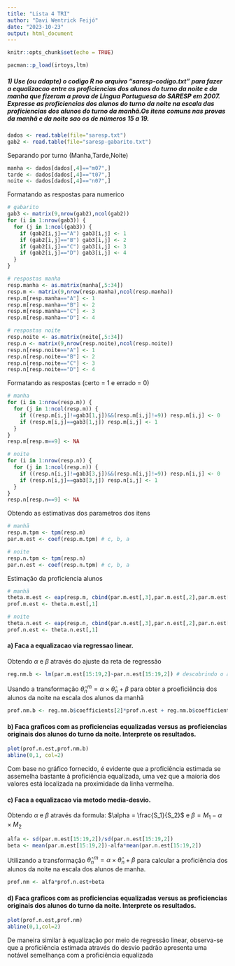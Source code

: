 ```yaml
---
title: "Lista 4 TRI"
author: "Davi Wentrick Feijó"
date: "2023-10-23"
output: html_document
---
```


```r
knitr::opts_chunk$set(echo = TRUE)

pacman::p_load(irtoys,ltm)
```

##### 1) Use (ou adapte) o codigo R no arquivo "saresp-codigo.txt" para fazer a equalizacao entre as proficiencias dos alunos do turno da noite e da manha que fizeram a prova de Lingua Portuguesa do SARESP em 2007. Expresse as proficiencias dos alunos do turno da noite na escala das proficiencias dos alunos do turno da manhã.Os itens comuns nas provas da manhã e da noite sao os de números 15 a 19.

```r
dados <- read.table(file="saresp.txt")
gab2 <- read.table(file="saresp-gabarito.txt")
```

Separando por turno (Manha,Tarde,Noite)

```r
manha <- dados[dados[,4]=="m07",]
tarde <- dados[dados[,4]=="t07",]
noite <- dados[dados[,4]=="n07",]
```

Formatando as respostas para numerico

```r
# gabarito
gab3 <- matrix(9,nrow(gab2),ncol(gab2))
for (i in 1:nrow(gab3)) {
  for (j in 1:ncol(gab3)) {
    if (gab2[i,j]=="A") gab3[i,j] <- 1
    if (gab2[i,j]=="B") gab3[i,j] <- 2
    if (gab2[i,j]=="C") gab3[i,j] <- 3
    if (gab2[i,j]=="D") gab3[i,j] <- 4
  }
}

# respostas manha
resp.manha <- as.matrix(manha[,5:34])
resp.m <- matrix(9,nrow(resp.manha),ncol(resp.manha))
resp.m[resp.manha=="A"] <- 1
resp.m[resp.manha=="B"] <- 2
resp.m[resp.manha=="C"] <- 3
resp.m[resp.manha=="D"] <- 4

# respostas noite
resp.noite <- as.matrix(noite[,5:34])
resp.n <- matrix(9,nrow(resp.noite),ncol(resp.noite))
resp.n[resp.noite=="A"] <- 1
resp.n[resp.noite=="B"] <- 2
resp.n[resp.noite=="C"] <- 3
resp.n[resp.noite=="D"] <- 4
```

Formatando as respostas (certo = 1 e errado = 0)

```r
# manha
for (i in 1:nrow(resp.m)) {
  for (j in 1:ncol(resp.m)) {
    if ((resp.m[i,j]!=gab3[1,j])&&(resp.m[i,j]!=9)) resp.m[i,j] <- 0 
    if (resp.m[i,j]==gab3[1,j]) resp.m[i,j] <- 1 
  }
}
resp.m[resp.m==9] <- NA

# noite
for (i in 1:nrow(resp.n)) {
  for (j in 1:ncol(resp.n)) {
    if ((resp.n[i,j]!=gab3[3,j])&&(resp.n[i,j]!=9)) resp.n[i,j] <- 0 
    if (resp.n[i,j]==gab3[3,j]) resp.n[i,j] <- 1 
  }
}
resp.n[resp.n==9] <- NA
```

Obtendo as estimativas dos parametros dos itens

```r
# manhã
resp.m.tpm <- tpm(resp.m)
par.m.est <- coef(resp.m.tpm) # c, b, a

# noite
resp.n.tpm <- tpm(resp.n)
par.n.est <- coef(resp.n.tpm) # c, b, a
```

Estimação da proficiencia alunos

```r
# manhã
theta.m.est <- eap(resp.m, cbind(par.m.est[,3],par.m.est[,2],par.m.est[,1]), qu=normal.qu())
prof.m.est <- theta.m.est[,1]

# noite
theta.n.est <- eap(resp.n, cbind(par.n.est[,3],par.n.est[,2],par.n.est[,1]), qu=normal.qu())
prof.n.est <- theta.n.est[,1]
```

#### a) Faca a equalizacao via regressao linear.

Obtendo $\alpha$ e $\beta$ através do ajuste da reta de regressão

```r
reg.nm.b <- lm(par.m.est[15:19,2]~par.n.est[15:19,2]) # descobrindo o alpha e o beta
```

Usando a transformação $\hat\theta^m_n=\alpha \times \hat\theta_n + \beta$ para obter a proeficiência dos alunos da noite na escala dos alunos da manhã

```r
prof.nm.b <- reg.nm.b$coefficients[2]*prof.n.est + reg.nm.b$coefficients[1]
```

#### b) Faca graficos com as proficiencias equalizadas versus as proficiencias originais dos alunos do turno da noite. Interprete os resultados.

```r
plot(prof.n.est,prof.nm.b)
abline(0,1, col=2)
```

Com base no gráfico fornecido, é evidente que a proficiência estimada se assemelha bastante à proficiência equalizada, uma vez que a maioria dos valores está localizada na proximidade da linha vermelha.

#### c) Faca a equalizacao via metodo media-desvio.

Obtendo $\alpha$ e $\beta$ através da formula: $\alpha = \frac{S_1}{S_2}$ e $\beta = M_1 - \alpha \times M_2$

```r
alfa <- sd(par.m.est[15:19,2])/sd(par.n.est[15:19,2])
beta <- mean(par.m.est[15:19,2])-alfa*mean(par.n.est[15:19,2])
```

Utilizando a transformação $\hat\theta^m_n=\alpha \times \hat\theta_n + \beta$ para calcular a proficiência dos alunos da noite na escala dos alunos de manha.

```r
prof.nm <- alfa*prof.n.est+beta
```

#### d) Faca graficos com as proficiencias equalizadas versus as proficiencias originais dos alunos do turno da noite. Interprete os resultados.

```r
plot(prof.n.est,prof.nm)
abline(0,1,col=2)
```

De maneira similar à equalização por meio de regressão linear, observa-se que a proficiência estimada através do desvio padrão apresenta uma notável semelhança com a proficiência equalizada
